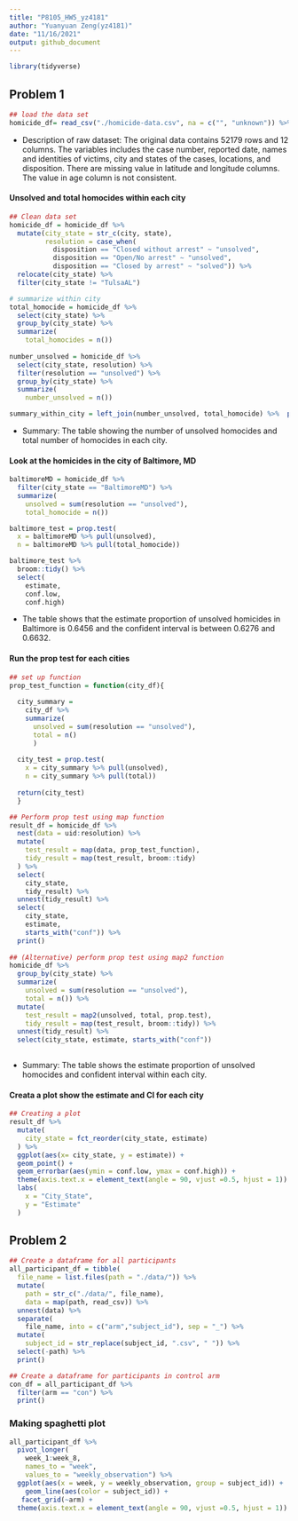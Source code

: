 ```yaml
---
title: "P8105_HW5_yz4181"
author: "Yuanyuan Zeng(yz4181)"
date: "11/16/2021"
output: github_document
---
```

```r
library(tidyverse)

```

## Problem 1

```r
## load the data set
homicide_df= read_csv("./homicide-data.csv", na = c("", "unknown")) %>% print()
```
* Description of raw dataset: The original data contains 52179 rows and 12 columns. The variables includes the case number, reported date, names and identities of victims, city and states of the cases, locations, and disposition. There are missing value in latitude and longitude columns. The value in age column is not consistent.


#### Unsolved and total homocides within each city
```r
## Clean data set
homicide_df = homicide_df %>% 
  mutate(city_state = str_c(city, state),
         resolution = case_when(
           disposition == "Closed without arrest" ~ "unsolved",
           disposition == "Open/No arrest" ~ "unsolved",
           disposition == "Closed by arrest" ~ "solved")) %>% 
  relocate(city_state) %>% 
  filter(city_state != "TulsaAL")

# summarize within city
total_homocide = homicide_df %>% 
  select(city_state) %>% 
  group_by(city_state) %>% 
  summarize(
    total_homocides = n()) 
 
number_unsolved = homicide_df %>% 
  select(city_state, resolution) %>% 
  filter(resolution == "unsolved") %>% 
  group_by(city_state) %>% 
  summarize(
    number_unsolved = n())

summary_within_city = left_join(number_unsolved, total_homocide) %>%  print()
```
* Summary: The table showing the number of unsolved homocides and total number of homocides in each city.


#### Look at the homicides in the city of Baltimore, MD
```r
baltimoreMD = homicide_df %>% 
  filter(city_state == "BaltimoreMD") %>% 
  summarize(
    unsolved = sum(resolution == "unsolved"),
    total_homocide = n())

baltimore_test = prop.test(
  x = baltimoreMD %>% pull(unsolved),
  n = baltimoreMD %>% pull(total_homocide))

baltimore_test %>% 
  broom::tidy() %>% 
  select(
    estimate,
    conf.low,
    conf.high)
```
* The table shows that the estimate proportion of unsolved homicides in Baltimore is 0.6456 and the confident interval is between 0.6276 and 0.6632.


#### Run the prop test for each cities
```r
## set up function
prop_test_function = function(city_df){
  
  city_summary =
    city_df %>% 
    summarize(
      unsolved = sum(resolution == "unsolved"),
      total = n()
      )
      
  city_test = prop.test(
    x = city_summary %>% pull(unsolved),
    n = city_summary %>% pull(total))
  
  return(city_test)
  }

## Perform prop test using map function
result_df = homicide_df %>% 
  nest(data = uid:resolution) %>% 
  mutate(
    test_result = map(data, prop_test_function),
    tidy_result = map(test_result, broom::tidy)
  ) %>% 
  select(
    city_state,
    tidy_result) %>% 
  unnest(tidy_result) %>% 
  select(
    city_state,
    estimate,
    starts_with("conf")) %>% 
  print()
  
## (Alternative) perform prop test using map2 function
homicide_df %>% 
  group_by(city_state) %>% 
  summarize(
    unsolved = sum(resolution == "unsolved"),
    total = n()) %>% 
  mutate(
    test_result = map2(unsolved, total, prop.test),
    tidy_result = map(test_result, broom::tidy)) %>% 
  unnest(tidy_result) %>% 
  select(city_state, estimate, starts_with("conf"))
  
```
* Summary: The table shows the estimate proportion of unsolved homocides and confident interval within each city.


#### Creata a plot show the estimate and CI for each city
```r
## Creating a plot
result_df %>% 
  mutate(
    city_state = fct_reorder(city_state, estimate)
  ) %>% 
  ggplot(aes(x= city_state, y = estimate)) +
  geom_point() +
  geom_errorbar(aes(ymin = conf.low, ymax = conf.high)) +
  theme(axis.text.x = element_text(angle = 90, vjust =0.5, hjust = 1)) +
  labs(
    x = "City_State",
    y = "Estimate"
  )
```


## Problem 2
```r
## Create a dataframe for all participants
all_participant_df = tibble(
  file_name = list.files(path = "./data/")) %>% 
  mutate(
    path = str_c("./data/", file_name),
    data = map(path, read_csv)) %>% 
  unnest(data) %>% 
  separate(
    file_name, into = c("arm","subject_id"), sep = "_") %>% 
  mutate(
    subject_id = str_replace(subject_id, ".csv", " ")) %>% 
  select(-path) %>% 
  print()

## Create a dataframe for participants in control arm
con_df = all_participant_df %>% 
  filter(arm == "con") %>% 
  print()
```

### Making spaghetti plot
```r
all_participant_df %>% 
  pivot_longer(
    week_1:week_8,
    names_to = "week",
    values_to = "weekly_observation") %>% 
  ggplot(aes(x = week, y = weekly_observation, group = subject_id)) +
    geom_line(aes(color = subject_id)) +
   facet_grid(~arm) +
  theme(axis.text.x = element_text(angle = 90, vjust =0.5, hjust = 1))
```

